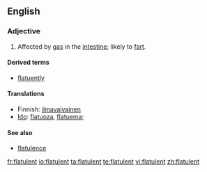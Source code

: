 ==English==

===Adjective===
{{en-adj}}

# Affected by [[gas]] in the [[intestine]]; likely to [[fart]].

====Derived terms====
* [[flatuently]]

====Translations====
{{top}}
* Finnish: [[ilmavaivainen]]
* [[Ido]]: [[flatuoza]], [[flatuema]];
{{bottom}}

====See also====
* [[flatulence]]

[[fr:flatulent]]
[[io:flatulent]]
[[ta:flatulent]]
[[te:flatulent]]
[[vi:flatulent]]
[[zh:flatulent]]
